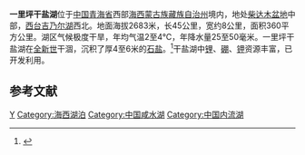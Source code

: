 {{Infobox_lake
 |湖泊名稱 =一里坪干盐湖
 |湖泊照片 = 
 |湖泊照片標題 = 
 |測深圖 =
 |測深圖標題 =
 |湖泊所在地 = [[中国|中国]][[青海省|青海省]]
 |座標 = {{coord |37|58|N|93|10|E|display=inline,title|scale:500000_type:waterbody_region:CN}}
 |湖泊類別 = 干盐湖
 |流入 =
 |流出 = 
 |集水區面積 =
 |集水區國家 =
 |湖泊長度 =45 公里
 |湖泊闊度 = 8 公里
 |湖泊面積 =360 平方公里
 |平均深度 = 
 |最深深度 = 
 |水體體積 = 
 |湖水停留時間 =
 |湖岸線長度 =
 |海拔高度 = 
 |湖中島嶼 =
 |湖邊城鎮 =
}}
{{Location map
 |China Qinghai
 |mark=<!--dot-->Blue pog.svg
 |label=一里坪<br />干盐湖
 |lat_deg=37|lat_min=58|lat_sec =
 |lon_deg=93|lon_min=10|lon_sec =
 |caption=一里坪干盐湖在[[青海省|青海省]]的位置。
 |position=right
 |width=350
 |float=right
}}
'''一里坪干盐湖'''位于[[中国|中国]][[青海省|青海省]]西部[[海西蒙古族藏族自治州|海西蒙古族藏族自治州]]境内，地处[[柴达木盆地|柴达木盆地]]中部，[[西台吉乃尔湖|西台吉乃尔湖]]西北。地面海拔2683米，长45公里，宽约8公里，面积360平方公里。湖区气候极度干旱，年均气温2至4℃，年降水量25至50毫米。一里坪干盐湖在[[全新世|全新世]]干涸，沉积了厚4至6米的[[石盐|石盐]]。<ref>{{cite book zh |author=王苏民 窦鸿身 |title=中国湖泊志 |format=M |edition=1 |location=北京 |publisher=科学出版社 |date=1998年|pages=493页|id= ISBN 7-03-006706-1}}</ref>干盐湖中[[锂|锂]]、[[硼|硼]]、[[钾|钾]]资源丰富，已开发利用。
== 参考文献 ==
{{Reflist}}

[[Category:青海咸水湖|Y]]
[[Category:海西湖泊|Category:海西湖泊]]
[[Category:中国咸水湖|Category:中国咸水湖]]
[[Category:中国内流湖|Category:中国内流湖]]